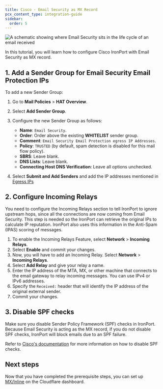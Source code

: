 ```yaml
---
title: Cisco - Email Security as MX Record
pcx_content_type: integration-guide
sidebar:
  order: 5
---
```



![A schematic showing where Email Security sits in the life cycle of an email received](src/assets/email-security/Cisco_to_Email_Security_MX_Inline.png)

In this tutorial, you will learn how to configure Cisco IronPort with Email Security as MX record. 

<Render file="email-security/deployment/mx-deployment-prerequisites"/>

## 1. Add a Sender Group for Email Security Email Protection IPs

To add a new Sender Group:

1. Go to **Mail Policies** > **HAT Overview**.

2. Select **Add Sender Group**.

3. Configure the new Sender Group as follows:
   - **Name**: `Email Security`.
   - **Order**: Order above the existing **WHITELIST** sender group.
   - **Comment**: `Email Security Email Protection egress IP Addresses`.
   - **Policy**: `TRUSTED` (by default, spam detection is disabled for this mail flow policy).
   - **SBRS**: Leave blank.
   - **DNS Lists**: Leave blank.
   - **Connecting Host DNS Verification**: Leave all options unchecked.

4. Select **Submit and Add Senders** and add the IP addresses mentioned in <a href="/cloudflare-one/email-security/setup/pre-delivery-deployment/egress-ips/" target="_blank">Egress IPs</a>

## 2. Configure Incoming Relays

You need to configure the Incoming Relays section to tell IronPort to ignore upstream hops, since all the connections are now coming from Email Security. This step is needed so the IronPort can retrieve the original IPs to calculate IP reputation. IronPort also uses this information in the Anti-Spam (IPAS) scoring of messages.

1. To enable the Incoming Relays Feature, select **Network** > **Incoming Relays**.
2. Select **Enable** and commit your changes.
3. Now, you will have to add an Incoming Relay. Select **Network** > **Incoming Relays**.
4. Select **Add Relay** and give your relay a name.
5. Enter the IP address of the MTA, MX, or other machine that connects to the email gateway to relay incoming messages. You can use IPv4 or IPv6 addresses.
6. Specify the `Received:` header that will identify the IP address of the original external sender.
7. Commit your changes.

## 3. Disable SPF checks

Make sure you disable Sender Policy Framework (SPF) checks in IronPort. Because Email Security is acting as the MX record, if you do not disable SPF checks, IronPort will block emails due to an SPF failure.

Refer to [Cisco's documentation](https://www.cisco.com/c/en/us/support/docs/security/email-security-appliance/117973-faq-esa-00.html) for more information on how to disable SPF checks.

## Next steps

Now that you have completed the prerequisite steps, you can set up [MX/Inline](/cloudflare-one/email-security/setup/pre-delivery-deployment/mx-inline-deployment-setup/) on the Cloudflare dashboard.